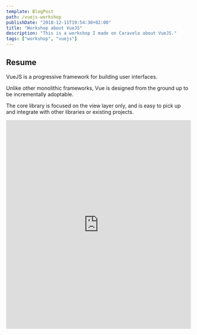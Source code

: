 ```yaml
---
template: BlogPost
path: /vuejs-workshop
publishDate: "2018-12-11T19:54:30+02:00"
title: "Workshop about VueJS"
description: "This is a workshop I made on Caravelo about VueJS."
tags: ["workshop", "vuejs"]
---
```


## Resume

VueJS is a progressive framework for building user interfaces.

Unlike other monolithic frameworks, Vue is designed from the ground up to be incrementally adoptable.

The core library is focused on the view layer only, and is easy to pick up and integrate with other libraries or existing projects.

<iframe
	src="https://docs.google.com/presentation/d/e/2PACX-1vSKGA5F2iRJPHQFfZlUFga_p-m7kh4V5QFA4JyeYVF0GHVBo6m-EvIbet8c3PoQYmpx-R42SIbkWpSg/embed?start=false&loop=false&delayms=3000"
	frameborder="0"
	width="100%"
	height="569"
	allowfullscreen="true"
	mozallowfullscreen="true"
	webkitallowfullscreen="true"
></iframe>
